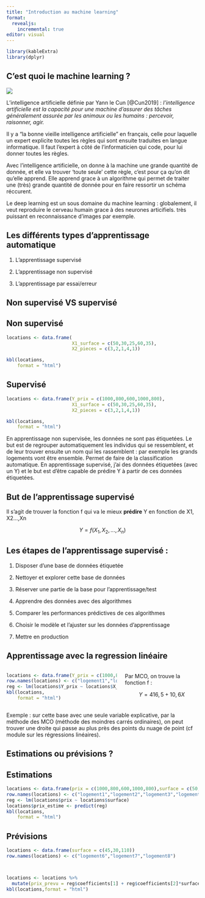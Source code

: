 ```yaml
---
title: "Introduction au machine learning"
format: 
  revealjs:
    incremental: true
editor: visual
---
```


```r
library(kableExtra)
library(dplyr)
```

## C'est quoi le machine learning ?

![](IA_ML.png){fig-align="center"}

::: notes
L'intelligence artificielle définie par Yann le Cun [@Cun2019] : *l'intelligence artificielle est la capacité pour une machine d'assurer des tâches généralement assurée par les animaux ou les humains : percevoir, raisonner, agir.*

Il y a "la bonne vieille intelligence artificielle" en français, celle pour laquelle un expert explicite toutes les règles qui sont ensuite traduites en langue informatique. Il faut l'expert à côté de l'informaticien qui code, pour lui donner toutes les règles.

Avec l'intelligence artificielle, on donne à la machine une grande quantité de donnée, et elle va trouver 'toute seule' cette règle, c'est pour ça qu'on dit qu'elle apprend. Elle apprend grace à un algorithme qui permet de traiter une (très) grande quantité de donnée pour en faire ressortir un schéma réccurent.

Le deep learning est un sous domaine du machine learning : globalement, il veut reproduire le cerveau humain grace à des neurones articifiels. très puissant en reconnaissance d'images par exemple.
:::

## Les différents types d'apprentissage automatique

1.  L'apprentissage supervisé

2.  L'apprentissage non supervisé

3.  L'apprentissage par essai/erreur

## Non supervisé VS supervisé

::: panel-tabset
## Non supervisé

```r
locations <- data.frame(
                        X1_surface = c(50,30,25,60,35),
                        X2_pieces = c(3,2,1,4,1))

kbl(locations,
    format = "html")
```

## Supervisé

```r
locations <- data.frame(Y_prix = c(1000,800,600,1000,800),
                        X1_surface = c(50,30,25,60,35),
                        X2_pieces = c(3,2,1,4,1))

kbl(locations,
    format = "html")
```
:::

::: notes
En apprentissage non supervisée, les données ne sont pas étiquetées. Le but est de regrouper automatiquement les individus qui se ressemblent, et de leur trouver ensuite un nom qui les rassemblent : par exemple les grands logements vont être ensemble. Permet de faire de la classification automatique. En apprentissage supervisé, j'ai des données étiquetées (avec un Y) et le but est d'être capable de prédire Y à partir de ces données étiquetées.
:::

## But de l'apprentissage supervisé

Il s'agit de trouver la fonction f qui va le mieux **prédire** Y en fonction de X1, X2...,Xn

$$
Y = f(X_1, X_2, ...,X_n)
$$

## Les étapes de l'apprentissage supervisé :

1.  Disposer d'une base de données étiquetée

2.  Nettoyer et explorer cette base de données 

2.  Réserver une partie de la base pour l'apprentissage/test

3.  Apprendre des données avec des algorithmes

4.  Comparer les performances prédictives de ces algorithmes

5.  Choisir le modèle et l'ajuster sur les données d'apprentissage

6.  Mettre en production

## Apprentissage avec la regression linéaire

::: columns
::: {.column width="60%"}
```r
locations <- data.frame(Y_prix = c(1000,800,600,1000,800),X_surface = c(50,30,25,60,35))
row.names(locations) <- c("logement1","logement2","logement3","logement4","logement5")
reg <- lm(locations$Y_prix ~ locations$X_surface)
kbl(locations,
    format = "html")
```
:::

::: {.column width="40%"}
Par MCO, on trouve la fonction f :

$$
Y = 416,5 + 10,6 X
$$
:::
:::

::: notes
Exemple : sur cette base avec une seule variable explicative, par la méthode des MCO (méthode des moindres carrés ordinaires), on peut trouver une droite qui passe au plus près des points du nuage de point (cf module sur les régressions linéaires).
:::

## Estimations ou prévisions ?

::: panel-tabset
## Estimations

```r
locations <- data.frame(prix = c(1000,800,600,1000,800),surface = c(50,30,25,60,35))
row.names(locations) <- c("logement1","logement2","logement3","logement4","logement5")
reg <- lm(locations$prix ~ locations$surface)
locations$prix_estime <- predict(reg)
kbl(locations,
    format = "html")
```

## Prévisions

```r
locations <- data.frame(surface = c(45,30,110))
row.names(locations) <- c("logement6","logement7","logement8")



locations <- locations %>% 
  mutate(prix_prevu = reg$coefficients[1] + reg$coefficients[2]*surface)
kbl(locations,format = "html")

```
:::
